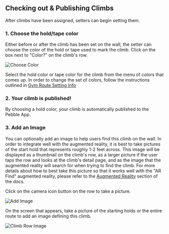 
## Checking out & Publishing Climbs

<VideoPlaylist videoId="ISSFIWjcvAs" />

After climbs have been assigned, setters can begin setting them.

### 1. Choose the hold/tape color

Either before or after the climb has been set on the wall, the setter can choose the color of the hold or tape used to mark the climb. Click on the box next to "Color?" on the climb's row.

![Choose Color](../images/choose-color.png)

Select the hold color or tape color for the climb from the menu of colors that comes up. In order to change the set of colors, follow the instructions outlined in [Gym Route Setting Info](/gym-management/create-gym/route-setting-info)

### 2. Your climb is published!

By choosing a hold color, your climb is automatically published to the Pebble App.

### 3. Add an Image

You can optionally add an image to help users find this climb on the wall. In order to integrate well with the augmented reality, it is best to take pictures of the start hold that represents roughly 1-2 feet across. This image will be displayed as a thumbnail on the climb's row, as a larger picture if the user taps the row and looks at the climb's detail page, and as the image that the augmented reality will search for when trying to find the climb. For more details about how to best take this picture so that it works well with the "AR Find" augmented reality, please refer to the [Augmented Reality](/routesetting/augmented-reality) section of the docs.

Click on the camera icon button on the row to take a picture.

![Add Image](../images/add-image.png)

On the screen that appears, take a picture of the starting holds or the entire route to add an image defining this climb.

![Climb Row Image](../images/climb-row-image.png)
